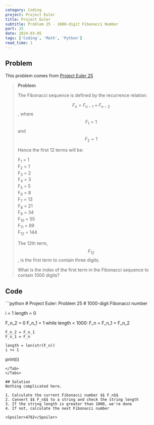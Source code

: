 ```yaml
---
category: Coding
project: Project Euler
title: Project Euler
subtitle: Problem 25 - 1000-digit Fibonacci Number
part: 25
date: 2024-03-05
tags: ['Coding', 'Math', 'Python']
read_time: 1
---
```



## Problem

This problem comes from [Project Euler 25](https://projecteuler.net/problem=25)


> **Problem**
>
> The Fibonacci sequence is defined by the recurrence relation:
>
> $$ F_n = F_{n-1} + F_{n-2}$$, where $$ F_1 = 1$$ and $$ F_2 = 1$$ 
>
> Hence the first 12 terms will be:
>
> <div class="text-center py-3">
> F<sub>1</sub> = 1<br />
> F<sub>2</sub> = 1<br />
> F<sub>3</sub> = 2<br />
> F<sub>4</sub> = 3<br />
> F<sub>5</sub> = 5<br />
> F<sub>6</sub> = 8<br />
> F<sub>7</sub> = 13<br/>
> F<sub>8</sub> = 21<br/>
> F<sub>9</sub> = 34<br/>
> F<sub>10</sub> = 55<br/>
> F<sub>11</sub> = 89<br/>
> F<sub>12</sub> = 144<br/>
> </div>
>
> The 12th term, $$ F_{12}$$, is the first term to contain three digits.
>
> What is the index of the first term in the Fibonacci sequence to contain 1000 digits?


## Code
<Tabs>
<Tab name="problem25.py" checked="checked">
```python
# Project Euler: Problem 25
# 1000-digit Fibonacci number

i = 1
length = 0

F_n_2 = 0
F_n_1 = 1
while length < 1000:
    F_n = F_n_1 + F_n_2

    F_n_2 = F_n_1
    F_n_1 = F_n

    length = len(str(F_n))
    i += 1

print(i)
```
</Tab>
</Tabs>

## Solution
Nothing complicated here.

1. Calculate the current Fibonacci number $$ F_n$$ 
2. Convert $$ F_n$$ to a string and check the string length
3. If the string length is greater than 1000, we're done
4. If not, calculate the next Fibonacci number

<Spoiler>4782</Spoiler>
